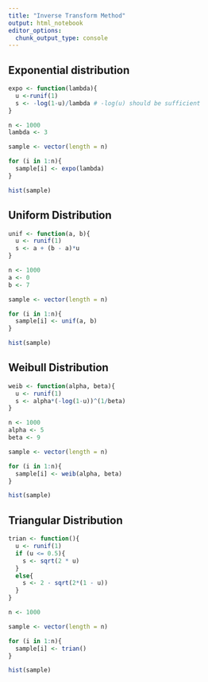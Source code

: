 ```yaml
---
title: "Inverse Transform Method"
output: html_notebook
editor_options: 
  chunk_output_type: console
---
```


## Exponential distribution
```r
expo <- function(lambda){
  u <-runif(1)
  s <- -log(1-u)/lambda # -log(u) should be sufficient
}
```

```r
n <- 1000
lambda <- 3

sample <- vector(length = n)

for (i in 1:n){
  sample[i] <- expo(lambda)
}

hist(sample)
```

## Uniform Distribution
```r
unif <- function(a, b){
  u <- runif(1)
  s <- a + (b - a)*u
}
```

```r
n <- 1000
a <- 0
b <- 7

sample <- vector(length = n)

for (i in 1:n){
  sample[i] <- unif(a, b)
}

hist(sample)
```


## Weibull Distribution

```r
weib <- function(alpha, beta){
  u <- runif(1)
  s <- alpha*(-log(1-u))^(1/beta)
}
```

```r
n <- 1000
alpha <- 5
beta <- 9

sample <- vector(length = n)

for (i in 1:n){
  sample[i] <- weib(alpha, beta)
}

hist(sample)
```

## Triangular Distribution

```r
trian <- function(){
  u <- runif(1)
  if (u <= 0.5){
    s <- sqrt(2 * u)
  }
  else{
    s <- 2 - sqrt(2*(1 - u))
  }
}
```

```r
n <- 1000

sample <- vector(length = n)

for (i in 1:n){
  sample[i] <- trian()
}

hist(sample)
```
